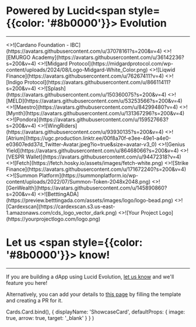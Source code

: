 
# Powered by Lucid<span style={{color: '#8b0000'}}> Evolution</span>
---

<Cards>
  <ShowcaseCard title="Cardano Foundation - IBC" href="https://github.com/cardano-foundation/cardano-ibc-incubator" style={{ width: '200px', height: '270px' }}>
    <>![Cardano Foundation - IBC](https://avatars.githubusercontent.com/u/37078161?s=200&v=4)</>
  </ShowcaseCard>
  <ShowcaseCard title="EMURGO Academy" href="https://education.emurgo.io" style={{ width: '200px', height: '270px' }}>
    <>![EMURGO Academy](https://avatars.githubusercontent.com/u/36142236?s=200&v=4)</>
  </ShowcaseCard>
  <ShowcaseCard title="Midgard Protocol" href="https://midgardprotocol.com" style={{ width: '200px', height: '270px' }}>
    <>![Midgard Protocol](https://midgardprotocol.com/wp-content/uploads/2024/08/Logo-Midgard-White_Color.png)</>
  </ShowcaseCard>
  <ShowcaseCard title="Liqwid Finance" href="https://liqwid.finance" style={{ width: '200px', height: '270px' }}>
    <>![Liqwid Finance](https://avatars.githubusercontent.com/u/76267411?v=4)</>
  </ShowcaseCard>
  <ShowcaseCard title="Indigo Protocol" href="https://indigoprotocol.io" style={{ width: '200px', height: '270px' }}>
    <>![Indigo Protocol](https://avatars.githubusercontent.com/u/86611411?s=200&v=4)</>
  </ShowcaseCard>
  <ShowcaseCard title="Splash" href="https://www.splash.trade" style={{ width: '200px', height: '270px' }}>
    <>![Splash](https://avatars.githubusercontent.com/u/150360075?s=200&v=4)</>
  </ShowcaseCard>
  <ShowcaseCard title="MELD" href="https://www.meld.com" style={{ width: '200px', height: '270px' }}>
    <>![MELD](https://avatars.githubusercontent.com/u/53253566?s=200&v=4)</>
  </ShowcaseCard>
  <ShowcaseCard title="Maestro" href="https://www.gomaestro.org" style={{ width: '200px', height: '270px' }}>
    <>![Maestro](https://avatars.githubusercontent.com/u/84299480?v=4)</>
  </ShowcaseCard>
  <ShowcaseCard title="Mynth" href="https://www.mynth.ai" style={{ width: '200px', height: '270px' }}>
    <>![Mynth](https://avatars.githubusercontent.com/u/131367296?s=200&v=4)</>
  </ShowcaseCard>
  <ShowcaseCard title="Pondora" href="https://pondora.org" style={{ width: '200px', height: '270px' }}>
    <>![Pondora](https://avatars.githubusercontent.com/u/159527663?s=200&v=4)</>
  </ShowcaseCard>
  <ShowcaseCard title="WingRiders" href="https://www.wingriders.com" style={{ width: '200px', height: '270px' }}>
    <>![WingRiders](https://avatars.githubusercontent.com/u/93930135?s=200&v=4)</>
  </ShowcaseCard>
  <ShowcaseCard title="Atrium" href="https://alpha.atrium.io/connect" style={{ width: '200px', height: '270px' }}>
    <>![Atrium](https://ugc.production.linktr.ee/00f8a70f-e3ee-49e1-a4e0-e03607edd37d_Twitter-Avatar.jpeg?io=true&size=avatar-v3_0)</>
  </ShowcaseCard>
  <ShowcaseCard title="Genius Yield" href="https://www.geniusyield.co" style={{ width: '200px', height: '270px' }}>
    <>![Genius Yield](https://avatars.githubusercontent.com/u/86468066?s=200&v=4)</>
  </ShowcaseCard>
  <ShowcaseCard title="VESPR Wallet" href="https://vespr.xyz" style={{ width: '200px', height: '270px' }}>
    <>![VESPR Wallet](https://avatars.githubusercontent.com/u/94472318?v=4)</>
  </ShowcaseCard>
  <ShowcaseCard title="Fetch" href="https://fetch.hosky.io/swap" style={{ width: '200px', height: '270px' }}>
    <>![Fetch](https://fetch.hosky.io/assets/images/fetch-white.png)</>
  </ShowcaseCard>
  <ShowcaseCard title="Strike Finance" href="https://www.strikefinance.org" style={{ width: '200px', height: '270px' }}>
    <>![Strike Finance](https://avatars.githubusercontent.com/u/171672240?s=200&v=4)</>
  </ShowcaseCard>
  <ShowcaseCard title="Summon" href="https://summonplatform.io" style={{ width: '200px', height: '270px' }}>
    <>![Summon Platform](https://summonplatform.io/wp-content/uploads/2022/07/Summon-Token-2048x2048.png)</>
  </ShowcaseCard>
  <ShowcaseCard title="GenWealth" href="https://genwealth.app" style={{ width: '200px', height: '270px' }}>
    <>![GenWealth](https://avatars.githubusercontent.com/u/145890860?s=200&v=4)</>
  </ShowcaseCard>
  <ShowcaseCard title="BetttingADA" href="https://preview.betttingada.com" style={{ width: '200px', height: '270px' }}>
    <>![BetttingADA](https://preview.betttingada.com/assets/images/logo/logo-bead.png)</>
  </ShowcaseCard>
  <ShowcaseCard title="Cardexscan" href="https://cardexscan.com/home" style={{ width: '200px', height: '270px' }}>
    <>![Cardexscan](https://cardexscan.s3.us-east-1.amazonaws.com/cds_logo_vector_dark.png)</>
  </ShowcaseCard>
  <ShowcaseCard title="Your Project Title" href="https://yourprojectspage.com" style={{ width: '200px', height: '270px' }}>
    <>![Your Project Logo](https://yourprojectlogo.com/logo.png)</>
  </ShowcaseCard>
</Cards>

<div style={{ marginBottom: "8rem" }}></div>

# Let us <span style={{color: '#8b0000'}}> know!</span>
---
If you are building a dApp using Lucid Evolution, [let us know](https://discord.gg/s89P9gpEff) and we'll feature you here!

Alternatively, you can add your details to [this page](https://github.com/Anastasia-Labs/lucid-evolution/blob/main/docs/pages/showcase.mdx) by filling the template and creating a PR for it.


  Cards.Card.bind(),
  {
    displayName: 'ShowcaseCard',
    defaultProps: {
      image: true,
      arrow: true,
      target: '_blank'
    }
  }
)
